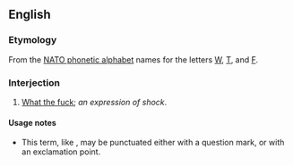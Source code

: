 ==English==

===Etymology===
From the [[w:NATO phonetic alphabet|NATO phonetic alphabet]] names for the letters [[W]], [[T]], and [[F]].

===Interjection===
{{en-intj|pos=[[whiskey]] [[tango]] [[foxtrot]]}}

# {{euphemism}} [[what the fuck|What the fuck]]; ''an expression of shock''.

====Usage notes====
* This term, like {{term|what the fuck}}, may be punctuated either with a question mark, or with an exclamation point.
